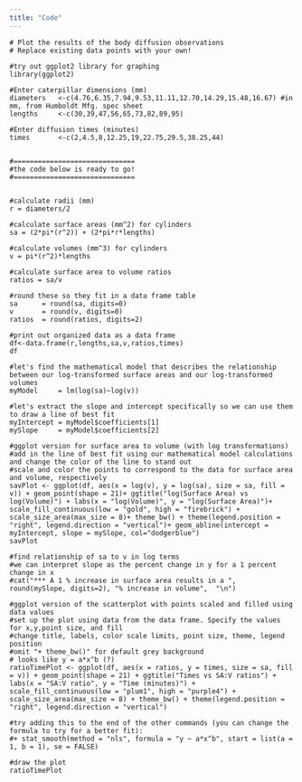 ```yaml
---
title: "Code"
---
```


```
# Plot the results of the body diffusion observations
# Replace existing data points with your own!

#try out ggplot2 library for graphing
library(ggplot2)

#Enter caterpillar dimensions (mm)
diameters   <-c(4.76,6.35,7.94,9.53,11.11,12.70,14.29,15.48,16.67) #in mm, from Humboldt Mfg. spec sheet
lengths     <-c(30,39,47,56,65,73,82,89,95)

#Enter diffusion times (minutes)
times       <-c(2,4.5,8,12.25,19,22.75,29.5,38.25,44)


#==============================
#the code below is ready to go!
#==============================


#calculate radii (mm)
r = diameters/2

#calculate surface areas (mm^2) for cylinders
sa = (2*pi*(r^2)) + (2*pi*r*lengths)

#calculate volumes (mm^3) for cylinders
v = pi*(r^2)*lengths

#calculate surface area to volume ratios
ratios = sa/v

#round these so they fit in a data frame table
sa      = round(sa, digits=0)
v       = round(v, digits=0)
ratios  = round(ratios, digits=2)

#print out organized data as a data frame
df<-data.frame(r,lengths,sa,v,ratios,times)
df

#let's find the mathematical model that describes the relationship between our log-transformed surface areas and our log-transformed volumes
myModel     = lm(log(sa)~log(v))

#let's extract the slope and intercept specifically so we can use them to draw a line of best fit
myIntercept = myModel$coefficients[1]
mySlope     = myModel$coefficients[2]

#ggplot version for surface area to volume (with log transformations)
#add in the line of best fit using our mathematical model calculations and change the color of the line to stand out
#scale and color the points to correspond to the data for surface area and volume, respectively
savPlot <- ggplot(df, aes(x = log(v), y = log(sa), size = sa, fill = v)) + geom_point(shape = 21)+ ggtitle("log(Surface Area) vs log(Volume)") + labs(x = "log(Volume)", y = "log(Surface Area)")+ scale_fill_continuous(low = "gold", high = "firebrick") + scale_size_area(max_size = 8)+ theme_bw() + theme(legend.position = "right", legend.direction = "vertical")+ geom_abline(intercept = myIntercept, slope = mySlope, col="dodgerblue")
savPlot

#find relationship of sa to v in log terms
#we can interpret slope as the percent change in y for a 1 percent change in x
#cat("*** A 1 % increase in surface area results in a ", round(mySlope, digits=2), "% increase in volume",  "\n")

#ggplot version of the scatterplot with points scaled and filled using data values
#set up the plot using data from the data frame. Specify the values for x,y,point size, and fill
#change title, labels, color scale limits, point size, theme, legend position
#omit "+ theme_bw()" for default grey background
# looks like y = a*x^b (?)
ratioTimePlot <- ggplot(df, aes(x = ratios, y = times, size = sa, fill = v)) + geom_point(shape = 21) + ggtitle("Times vs SA:V ratios") + labs(x = "SA:V ratio", y = "Time (minutes)") + scale_fill_continuous(low = "plum1", high = "purple4") + scale_size_area(max_size = 8) + theme_bw() + theme(legend.position = "right", legend.direction = "vertical")

#try adding this to the end of the other commands (you can change the formula to try for a better fit):
#+ stat_smooth(method = "nls", formula = "y ~ a*x^b", start = list(a = 1, b = 1), se = FALSE)

#draw the plot
ratioTimePlot

```

